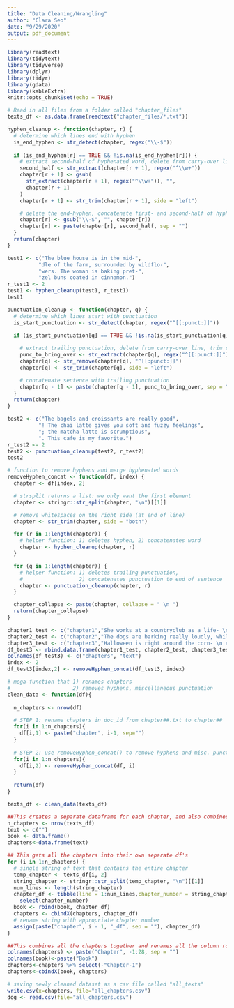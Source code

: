```yaml
---
title: "Data Cleaning/Wrangling"
author: "Clara Seo"
date: "9/29/2020"
output: pdf_document
---
```


```r
library(readtext)
library(tidytext)
library(tidyverse)
library(dplyr)
library(tidyr)
library(gdata)
library(kableExtra)
knitr::opts_chunk$set(echo = TRUE)
```

```r
# Read in all files from a folder called "chapter_files"
texts_df <- as.data.frame(readtext("chapter_files/*.txt"))
```

```r
hyphen_cleanup <- function(chapter, r) {
  # determine which lines end with hyphen
  is_end_hyphen <- str_detect(chapter, regex("\\-$"))
  
  if (is_end_hyphen[r] == TRUE && !is.na(is_end_hyphen[r])) {
    # extract second-half of hyphenated word, delete from carry-over line
    second_half <- str_extract(chapter[r + 1], regex("^\\w+"))
    chapter[r + 1] <- gsub(
      str_extract(chapter[r + 1], regex("^\\w+")), "",
      chapter[r + 1]
    )
    chapter[r + 1] <- str_trim(chapter[r + 1], side = "left")

    # delete the end-hyphen, concatenate first- and second-half of hyphenated word
    chapter[r] <- gsub("\\-$", "", chapter[r])
    chapter[r] <- paste(chapter[r], second_half, sep = "")
  }
  return(chapter)
}
```

```r
test1 <- c("The blue house is in the mid-", 
          "dle of the farm, surrounded by wildflo-",
          "wers. The woman is baking pret-",
          "zel buns coated in cinnamon.")
r_test1 <- 2
test1 <- hyphen_cleanup(test1, r_test1)
test1
```

```r
punctuation_cleanup <- function(chapter, q) {
  # determine which lines start with punctuation
  is_start_punctuation <- str_detect(chapter, regex("^[[:punct:]]"))
  
  if (is_start_punctuation[q] == TRUE && !is.na(is_start_punctuation[q])) {

    # extract trailing punctuation, delete from carry-over line, trim spaces out
    punc_to_bring_over <- str_extract(chapter[q], regex("^[[:punct:]]"))
    chapter[q] <- str_remove(chapter[q], "^[[:punct:]]")
    chapter[q] <- str_trim(chapter[q], side = "left")

    # concatenate sentence with trailing punctuation
    chapter[q - 1] <- paste(chapter[q - 1], punc_to_bring_over, sep = "")
  }
  return(chapter)
}
```

```r
test2 <- c("The bagels and croissants are really good", 
          "! The chai latte gives you soft and fuzzy feelings",
          "; the matcha latte is scrumptious",
          ". This cafe is my favorite.")
r_test2 <- 2
test2 <- punctuation_cleanup(test2, r_test2)
test2
```

```r
# function to remove hyphens and merge hyphenated words
removeHyphen_concat <- function(df, index) {
  chapter <- df[index, 2]

  # strsplit returns a list: we only want the first element
  chapter <- stringr::str_split(chapter, "\n")[[1]]

  # remove whitespaces on the right side (at end of line)
  chapter <- str_trim(chapter, side = "both")

  for (r in 1:length(chapter)) {
    # helper function: 1) deletes hyphen, 2) concatenates word 
    chapter <- hyphen_cleanup(chapter, r)
  }

  for (q in 1:length(chapter)) {
    # helper function: 1) deletes trailing punctuation, 
    #                  2) concatenates punctuation to end of sentence 
    chapter <- punctuation_cleanup(chapter, r)
  }

  chapter_collapse <- paste(chapter, collapse = " \n ")
  return(chapter_collapse)
}
```

```r
chapter1_test <- c("chapter1","She works at a countryclub as a life- \n guard. This summer job will help her sup- \n port her family. She hopes to study hard and get into a good coll- \n ege!")
chapter2_test <- c("chapter2","The dogs are barking really loudly, while runn- \n ing around the fields like cra- \n zy! The owners are having a cute pic- \n nic under the tree in the breezy sha- \n de; they are snacking on grapes and cheese and wine.")
chapter3_test <- c("chapter3","Halloween is right around the corn- \n er! We all cannot believe its alrea- \n dy October! I cannot wait to stuff myself with chocol- \n ate bars and candy; I cannot wait to wear my piglet onsie.")
df_test3 <- rbind.data.frame(chapter1_test, chapter2_test, chapter3_test)
colnames(df_test3) <- c("chapters", "text")
index <- 2
df_test3[index,2] <- removeHyphen_concat(df_test3, index)
```

```r
# mega-function that 1) renames chapters 
#                    2) removes hyphens, miscellaneous punctuation
clean_data <- function(df){
  
  n_chapters <- nrow(df)

  # STEP 1: rename chapters in doc_id from chapter##.txt to chapter##
  for(i in 1:n_chapters){
    df[i,1] <- paste("chapter", i-1, sep="")
  }
  
  # STEP 2: use removeHyphen_concat() to remove hyphens and misc. punctuation
  for(i in 1:n_chapters){
    df[i,2] <- removeHyphen_concat(df, i)
  }
  
  return(df)
}

texts_df <- clean_data(texts_df)
```

```r
##This creates a separate dataframe for each chapter, and also combines each chapter into a book as well.
n_chapters <- nrow(texts_df)
text <- c("")
book <- data.frame()
chapters<-data.frame(text)

## This gets all the chapters into their own separate df's
for (i in 1:n_chapters) {
  # single string of text that contains the entire chapter
  temp_chapter <- texts_df[i, 2]
  string_chapter <- stringr::str_split(temp_chapter, "\n")[[1]]
  num_lines <- length(string_chapter)
  chapter_df <- tibble(line = 1:num_lines,chapter_number = string_chapter) %>%
    select(chapter_number)
  book <- rbind(book, chapter_df)
  chapters <- cbindX(chapters, chapter_df)
  # rename string with appropriate chapter number
  assign(paste("chapter", i - 1, "_df", sep = ""), chapter_df)
}
```

```r
##This combines all the chapters together and renames all the column rows
colnames(chapters) <- paste("Chapter", -1:28, sep = "")
colnames(book)<-paste("Book")
chapters<-chapters %>% select(-"Chapter-1")
chapters<-cbindX(book, chapters) 
```



```r
# saving newly cleaned dataset as a csv file called "all_texts"
write.csv(x=chapters, file="all_chapters.csv")
dog <- read.csv(file="all_chapters.csv")
```